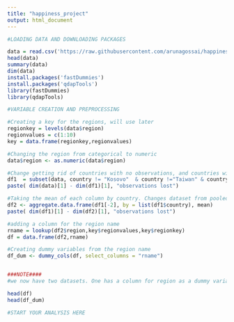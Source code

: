 ---
title: "happiness_project"
output: html_document
---


```{r happiness, echo=FALSE}
#LOADING DATA AND DOWNLOADING PACKAGES

data = read.csv('https://raw.githubusercontent.com/arunagossai/happiness_project_R/master/happiness_data.csv', header = TRUE)
head(data)
summary(data)
dim(data)
install.packages('fastDummies')
install.packages('qdapTools')
library(fastDummies)
library(qdapTools)
```


```{r happiness, echo=FALSE}
#VARIABLE CREATION AND PREPROCESSING

#Creating a key for the regions, will use later
regionkey = levels(data$region)
regionvalues = c(1:10)
key = data.frame(regionkey,regionvalues)

#Changing the region from categorical to numeric
data$region <- as.numeric(data$region)

#Change getting rid of countries with no observations, and countries with no democracy value
df1  = subset(data, country != "Kosovo"  & country !="Taiwan" & country!="Sudan" & democracy!= 'NA')
paste( dim(data)[1] - dim(df1)[1], "observations lost")

#Taking the mean of each column by country. Changes dataset from pooled cross-sectional to cross-sectional 
df2 <- aggregate.data.frame(df1[-2], by = list(df1$country), mean)
paste( dim(df1)[1] - dim(df2)[1], "observations lost")

#adding a column for the region name
rname = lookup(df2$region,key$regionvalues,key$regionkey)
df = data.frame(df2,rname)

#Creating dummy variables from the region name
df_dum <- dummy_cols(df, select_columns = "rname")


###NOTE####
#we now have two datasets. One has a column for region as a dummy variable, one does not. you can view them with the code below. Please remember that we have decided NOT to get rid of the  countries with outliers. Your two options are: replacing outliers with NAs or keeping them as is

head(df)
head(df_dum)
```



```{r happiness, echo=FALSE}
#START YOUR ANALYSIS HERE

```

